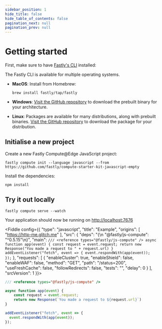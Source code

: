 ```yaml
---
sidebar_position: 1
hide_title: false
hide_table_of_contents: false
pagination_next: null
pagination_prev: null
---
```



# Getting started

First, make sure to have [Fastly's CLI](https://developer.fastly.com/learning/tools/cli/) installed:

The Fastly CLI is available for multiple operating systems.

- **MacOS**: Install from Homebrew:

    ```
    brew install fastly/tap/fastly
    ```

- **Windows**: [Visit the GitHub repository](https://github.com/fastly/cli/releases/latest) to download the prebuilt binary for your architecture.
- **Linux**: Packages are available for many distributions, along with prebuilt binaries. [Visit the GitHub repository](https://github.com/fastly/cli/releases/latest) to download the package for your distribution.

## Initialise a new project

Create a new Fastly Compute@Edge JavaScript project:

```shell
fastly compute init --language javascript --from https://github.com/fastly/compute-starter-kit-javascript-empty
```

Install the dependencies:

```
npm install
```

## Try it out locally


```shell
fastly compute serve --watch
```

Your application should now be running on [http://localhost:7676](http://localhost:7676)


<Fiddle config={{
  "type": "javascript",
  "title": "Example",
  "origins": [
    "https://http-me.glitch.me"
  ],
  "src": {
    "deps": "{\n  \"@fastly/js-compute\": \"^0.5.15\"\n}",
    "main": `
/// <reference types="@fastly/js-compute" />
async function app(event) {
    const request = event.request;
    return new Response("You made a request to " + request.url)
}
addEventListener("fetch", event => {
  event.respondWith(app(event));
});
`
  },
  "requests": [
    {
      "enableCluster": true,
      "enableShield": false,
      "enableWAF": false,
      "method": "GET",
      "path": "/status=200",
      "useFreshCache": false,
      "followRedirects": false,
      "tests": "",
      "delay": 0
    }
  ],
  "srcVersion": 1
}}>

```js
/// <reference types="@fastly/js-compute" />

async function app(event) {
    const request = event.request;
    return new Response(`You made a request to ${request.url}`)
}

addEventListener("fetch", event => {
  event.respondWith(app(event));
});

```

</Fiddle>
